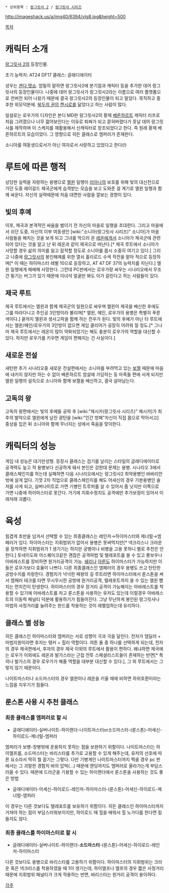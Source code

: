  * 상위항목 : [[랑그릿사 2]] / [[랑그릿사 시리즈]]

http://imageshack.us/a/img40/6394/vlg8.jpg&height=500

[[목차]]

= 캐릭터 소개 =

[[랑그릿사 2]]의 등장인물.

초기 능력치: AT24 DF17 클래스: 글래디에이터 

성우는 [[겐다 텟쇼]]. 엄밀히 말하면 랑그릿사2에 분기점과 캐릭터 등을 추가한 데어 랑그릿사의 등장인물이다. 나중에 데어 랑그릿사가 랑그릿사2라는 이름으로 여러 플랫폼으로 컨버전 되어 나왔기 때문에 결국 랑그릿사2의 등장인물이 되고 말았다. 묵직하고 중후한 외모덕분에. [[북두의 권]]의 [[켄시로]]를 닮았다고 하는 사람이 많다.

일설로는 로우가의 디자인은 본디 MD판 랑그릿사2의 황제 [[베른하르트]] 캐릭터 러프로 처음 그려졌으나 너무 젊어보인다는 이유로 퇴짜가 되고 묻혀버렸다가 훗날 데어 랑그릿사를 제작하며 이 스케치를 재활용해서 신캐릭터로 창조되었다고 한다. 즉 원래 황제 베른하르트의 모습이었다. 그 영향으로 히든 클래스로 엠퍼러가 존재한다.

소니아를 여동생으로서가 아닌 여자로서 사랑하고 있었다고 한다(!)

= 루트에 따른 행적 =

상당한 실력을 자랑하는 용병으로 [[엘윈(랑그릿사 2)|엘윈]] 일행이 [[리아나(랑그릿사 2)|리아나]]의 보호를 위해 빛의 대신전으로 가던 도중 레이갈드 제국군에게 습격받는 모습을 보고 도와준 걸 계기로 엘윈 일행과 함께 싸운다. 자신의 실력때문에 처음 대면한 사람을 깔보는 경향이 있다.

== 빛의 후예 ==

이후, 제국과 본격적인 싸움을 벌이기 전 자신의 마을로 일행을 초대한다. 그리고 마을에서 쉬던 도중, 자신의 이부 여동생인 [wiki:"소니아(랑그릿사 시리즈)" 소니아]가 마을 사람들을 해치는 것을 보게 되고 그녀를 막으러 온 [[레온(랑그릿사 2)|레온]]에게서 소니아가 제국군에 관련되어 있다는 것을 알고 난 뒤 레온과 같이 제국으로 떠난다.[* 제국 루트에서 소니아가 사망할 경우 삶의 의미를 잃고 잠적할 정도로 소니아를 몹시 소중히 여기고 있다.] 그리고 나중에 [[랑그릿사]]의 봉인해제를 위한 열쇠 홀리로드 수색 작전을 맡아 적으로 등장하며[* 이 때는 하이마스터 레벨 10으로 등장하고, AT 47 DF 37의 능력치를 지닌다.] 엘윈 일행에게 패배해 사망한다. 그런데 PC판에서는 로우가랑 싸우는 시나리오에서 무조건 튕기는 버그가 있기 때문에 이녀석 얼굴만 봐도 이가 갈린다고 하는 사람들이 있다.

== 제국 루트 ==

제국 루트에서는 엘윈과 함께 제국군의 일원으로 싸우며 엘윈이 제국을 배신한 후에도 그를 따라다니고 주인공 3인방이라 불리며[* 엘윈, 헤인, 로우가의 용병은 특별히 푸른색이다.] 끝까지 엘윈과 생사고락을 함께 하는 전우가 된다. 빛의 후예가 아닌 타 루트에서는 엘윈/헤인/로우가의 3인방이 없으면 게임 클리어가 굉장히 어려워 질 정도.[* 그나마 제국 루트에서는 레온이 많이 약화되었기는 해도 충분히 로우가의 역할을 대신할 수 있다. 하지만 로우가를 키우면 게임이 편해지는 건 사실이다.] 

== 새로운 전설 ==

새턴판 추가 시나리오중 새로운 전설편에서는 소니아를 부려먹고 있는 [[보젤]] 때문에 마음에 내키지 않지만 하는 수 없이 베른하르트 암살에 가담하는 등 마족들 편에 서게 되지만 엘윈 일행의 설득으로 소니아와 함께 보젤을 배신하고, 결국 살아남는다.

== 고독의 왕 ==

고독의 왕편에서는 빛의 후예들 공략 후 [wiki:"제시카(랑그릿사 시리즈)" 제시카]가 최후의 발악으로 엘윈에게 날린 광탄을 [wiki:"인간 방패"자신이 직접 몸으로 막아서고] 중상을 입은 뒤 소니아와 함께 무너지는 성에서 죽음을 맞이한다.

= 캐릭터의 성능 =

게임 내 성능은 대기만성형. 등장시 클래스는 검기를 날리는 스타일의 글래디에이터로 공격력도 높고 적 용병보다 선공하게 돼서 본인은 강한데 문제는 용병. 시나리오 3에서 클래스체인지를 하는데 실패하면 다음 시나리오에서는 랑그릿사2 최약용병인 바바리안밖에 살게 없다. 기껏 2차 직업으로 클래스체인지를 해도 어새신의 경우 기본용병인 솔저를 사게 되고, 실버나이트로 가면 기병인 트루퍼를 살 수 있어서 좀 낫지만 이쪽으로 가면 나중에 하이마스터로 못간다. 거기에 지휘수정치도 공격에만 추가보정이 있어서 이래저래 괴롭다.

= 육성 =

힘겹게 초반을 넘겨서 선택할 수 있는 최종클래스는 레인저→하이마스터와 제너럴→엠페러가 있다. 하이마스터는 지휘범위가 없어서 용병은 못써먹지만[* 넥크리스나 크라운을 장착하면 지휘범위가 1 생기기는 하지만 궁병이나 비병을 고용 못하니 별로 추천은 안한다.] 토네이도와 어스퀘이크같은 괜찮은 공격마법 및 텔레포트를 쓸 수 있고 롱보우나 아바레스트를 장비하면 원거리공격이 가능. [[쉐리(랑그릿사 2)|쉐리]]나 [[아론(랑그릿사 2)|아론]]도 하이마스터가 가능하지만 이들은 로우가보다 효율이 나쁘다. 다른 최종클래스인 엠페러의 경우 용병도 쓰고 탄탄한 공방수치를 자랑한다. 경험치가 넉넉한 패왕의 길 루트라면 하이마스터에서 룬스톤을 써서 엠페러 테크를 타면 무시무시한 공방에 원거리공격, 텔레포트까지 쓸 수 있는 엘윈 뺨치는 먼치킨이 탄생한다. 하이마스터의 경우 장거리 공격이 가능해지는 아바레스트를 착용할 수 있기에 아바레스트를 차고 룬스톤을 사용하는 유저도 있는데 이럴경우 아바레스트의 이동력 페널티 덕분에 활용하기가 힘들어진다. 그냥 무난하게 봉인된 랑그릿사나 마법의 사정거리를 늘려주는 완드를 착용하는 것이 레벨업하는데 유리하다.

== 클래스 별 성능 ==
히든 클래스인 하이마스터와 엠퍼러는 서로 성향이 극과 극을 달린다. 전자가 뎀딜러 + 마법지원이라면 후자는 탱커 + 힐러 역할이다. 여튼 둘 중 하나를 선택하게 되는데, 전자의 경우 제국편에서, 후자의 경우 제국 이외의 루트에서 활용이 편하다. 왜냐하면 제국에는 로우가 이외에도 레온과 발가스라는 근접 전투 스페셜리스트들이 존재하는 반면[* 특히나 발가스의 경우 로우가가 해줄 역할을 대부분 대신할 수 있다.], 그 외 루트에서는 그렇지 않기 때문이다.

나이트마스터나 소드마스터의 경우 엘윈이나 레온을 키울 때에 비하면 하위호환이라는 느낌을 지우기가 힘들다.

== 룬스톤 사용 시 추천 클래스 ==
=== 최종 클래스를 엠퍼러로 할 시 ===
* 글래디에이터-실버나이트-하이랜더-나이트마스터or소드마스터-(룬스톤)-어세신-하이로드-제너럴-엠퍼러
엠퍼러가 보병-창병밖에 운용하지 못하는 점을 보완하기 위함이다. 나이트마스터는 하이엘프를, 소드마스터는 바리스타를 추가로 고용할 수 있게 해주는데, 유저의 선호에 따른 요소라서 딱히 뭘 꼽기는 그렇다. 다만 기병계인 나이트마스터까지 찍을 경우 pc 판에서는 그 괴랄한 경험치 바의 압박(...) 때문에 엔딩까지도 엠퍼러로 올라가는게 부담스러울 수 있다. 때문에 드라군을 기용할 수 있는 하이랜더에서 룬스톤을 사용하는 것도 좋은 방법

* 글래디에이터-어세신-하이로드-레인저-하이마스터-(룬스톤)-어세신-하이로드-제너럴-엠퍼러
이 경우는 다른 것보다도 텔레포트를 보유하기 위함이다. 히든 클래스인 하이마스터까지 거쳐야 하는 점이 부담스러워보이지만, 하이로드 때 힐을 배워서 힐 노가다를 한다면 힘들지도 않다.

=== 최종 클래스를 하이마스터로 할 시 ===
* 글래디에이터-실버나이트-하이랜더-'''소드마스터'''-(룬스톤)-어세신-하이로드-레인저-하이마스터
다른 것보다도 용병으로 바리스타를 고용하기 위함이다. 하이마스터의 지휘범위는 크라운 혹은 넥크리스를 착용하였을 때 1이 생기는데, 하이엘프나 엘프의 경우 짧은 사정거리때문에 지휘범위 패널티가 크게 작용하는 반면, 바리스타는 원거리 공격이 용이하다.


[[각주]]

